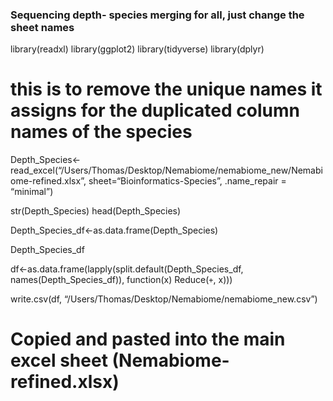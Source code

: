 ### Sequencing depth- species merging for all, just change the sheet names###
library(readxl)
library(ggplot2)
library(tidyverse)
library(dplyr)

# this is to remove the unique names it assigns for the duplicated column names of the species
Depth_Species<-read_excel("/Users/Thomas/Desktop/Nemabiome/nemabiome_new/Nemabiome-refined.xlsx", sheet="Bioinformatics-Species", .name_repair = "minimal")

str(Depth_Species)
head(Depth_Species)

Depth_Species_df<-as.data.frame(Depth_Species)

Depth_Species_df

df<-as.data.frame(lapply(split.default(Depth_Species_df, names(Depth_Species_df)), function(x) Reduce(`+`, x)))

write.csv(df, "/Users/Thomas/Desktop/Nemabiome/nemabiome_new.csv")

# Copied and pasted into the main excel sheet (Nemabiome-refined.xlsx)
